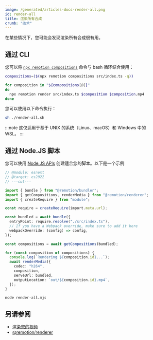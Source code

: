 ```yaml
---
image: /generated/articles-docs-render-all.png
id: render-all
title: 渲染所有合成
crumb: "技术"
---
```


在某些情况下，您可能会发现渲染所有合成很有用。

## 通过 CLI

您可以将 [`npx remotion compositions`](/docs/cli/compositions) 命令与 bash 循环结合使用：

```sh title="render-all.sh"
compositions=($(npx remotion compositions src/index.ts -q))

for composition in "${compositions[@]}"
do
  npx remotion render src/index.ts $composition $composition.mp4
done
```

您可以使用以下命令执行：

```sh
sh ./render-all.sh
```

:::note
这仅适用于基于 UNIX 的系统（Linux、macOS）和 Windows 中的 WSL。
:::

## 通过 Node.JS 脚本

您可以使用 [Node.JS APIs](/docs/renderer) 创建适合您的脚本。以下是一个示例

```ts twoslash title="render-all.mjs"
// @module: esnext
// @target: es2022
// ---cut---

import { bundle } from "@remotion/bundler";
import { getCompositions, renderMedia } from "@remotion/renderer";
import { createRequire } from "module";

const require = createRequire(import.meta.url);

const bundled = await bundle({
  entryPoint: require.resolve("./src/index.ts"),
  // If you have a Webpack override, make sure to add it here
  webpackOverride: (config) => config,
});

const compositions = await getCompositions(bundled);

for (const composition of compositions) {
  console.log(`Rendering ${composition.id}...`);
  await renderMedia({
    codec: "h264",
    composition,
    serveUrl: bundled,
    outputLocation: `out/${composition.id}.mp4`,
  });
}
```

```bash title="执行"
node render-all.mjs
```

## 另请参阅

- [渲染您的视频](/docs/render)
- [@remotion/renderer](/docs/renderer)

